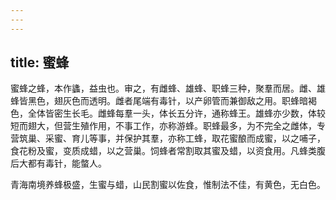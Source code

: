```yaml
---
---
---
```

title: 蜜蜂
---



蜜蜂之蜂，本作蠭，益虫也。审之，有雌蜂、雄蜂、职蜂三种，聚羣而居。雌、雄蜂皆黑色，翅灰色而透明。雌者尾端有毒针，以产卵管而兼御敌之用。职蜂暗褐色，全体皆密生长毛。雌蜂每羣一头，体长五分许，通称蜂王。雄蜂亦少数，体较短而翅大，但营生殖作用，不事工作，亦称游蜂。职蜂最多，为不完全之雌体，专营筑巢、采蜜、育儿等事，并保护其羣，亦称工蜂，取花蜜酿而成蜜，以之哺子，食花粉及蜜，变质成蜡，以之营巢。饲蜂者常割取其蜜及蜡，以资食用。凡蜂类腹后大都有毒针，能螫人。

青海南境养蜂极盛，生蜜与蜡，山民割蜜以佐食，惟制法不佳，有黄色，无白色。